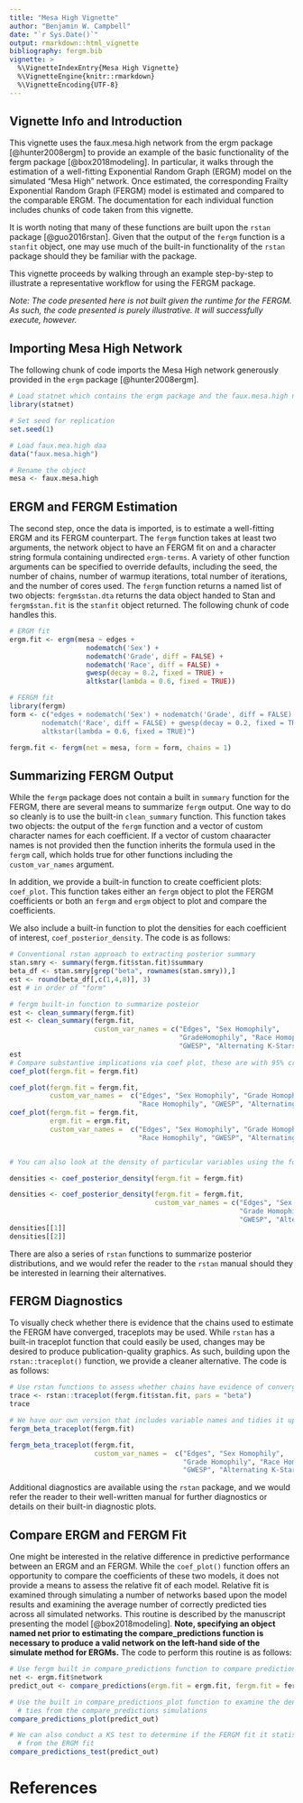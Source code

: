 ```yaml
---
title: "Mesa High Vignette"
author: "Benjamin W. Campbell"
date: "`r Sys.Date()`"
output: rmarkdown::html_vignette
bibliography: fergm.bib
vignette: >
  %\VignetteIndexEntry{Mesa High Vignette}
  %\VignetteEngine{knitr::rmarkdown}
  %\VignetteEncoding{UTF-8}
---
```

## Vignette Info and Introduction
This vignette uses the faux.mesa.high network from the ergm package [@hunter2008ergm] to provide an example of the basic functionality of the fergm package [@box2018modeling].  In particular, it walks through the estimation of a well-fitting Exponential Random Graph (ERGM) model on the simulated "Mesa High" network.  Once estimated, the corresponding Frailty Exponential Random Graph (FERGM) model is estimated and compared to the comparable ERGM.  The documentation for each individual function includes chunks of code taken from this vignette.  

It is worth noting that many of these functions are built upon the `rstan` package [@guo2016rstan].  Given that the output of the `fergm` function is a `stanfit` object, one may use much of the built-in functionality of the `rstan` package should they be familiar with the package.  

This vignette proceeds by walking through an example step-by-step to illustrate a representative workflow for using the FERGM package.  

*Note: The code presented here is not built given the runtime for the FERGM.  As such, the code presented is purely illustrative.  It will successfully execute, however.* 

## Importing Mesa High Network 

The following chunk of code imports the Mesa High network generously provided in the `ergm` package [@hunter2008ergm].   

```r
# Load statnet which contains the ergm package and the faux.mesa.high network.
library(statnet)

# Set seed for replication
set.seed(1)

# Load faux.mea.high daa
data("faux.mesa.high")

# Rename the object
mesa <- faux.mesa.high
```

## ERGM and FERGM Estimation
The second step, once the data is imported, is to estimate a well-fitting ERGM and its FERGM counterpart.  The `fergm` function takes at least two arguments, the network object to have an FERGM fit on and a character string formula containing undirected `ergm-terms`. A variety of other function arguments can be specified to override defaults, including the seed, the number of chains, number of warmup iterations, total number of iterations, and the number of cores used.  The `fergm` function returns a named list of two objects: `fergm$stan.dta` returns the data object handed to Stan and `fergm$stan.fit` is the `stanfit` object returned.  The following chunk of code handles this.  

```r
# ERGM fit
ergm.fit <- ergm(mesa ~ edges +
                   nodematch('Sex') +
                   nodematch('Grade', diff = FALSE) +
                   nodematch('Race', diff = FALSE) +
                   gwesp(decay = 0.2, fixed = TRUE) +
                   altkstar(lambda = 0.6, fixed = TRUE))

# FERGM fit
library(fergm)
form <- c("edges + nodematch('Sex') + nodematch('Grade', diff = FALSE) +
        nodematch('Race', diff = FALSE) + gwesp(decay = 0.2, fixed = TRUE) + 
        altkstar(lambda = 0.6, fixed = TRUE)")

fergm.fit <- fergm(net = mesa, form = form, chains = 1)

```

## Summarizing FERGM Output
While the `fergm` package does not contain a built in `summary` function for the FERGM, there are several means to summarize `fergm` output. One way to do so cleanly is to use the built-in `clean_summary` function.  This function takes two objects: the output of the `fergm` function and a vector of custom character names for each coefficient.  If a vector of custom chaaracter names is not provided then the function inherits the formula used in the `fergm` call, which holds true for other functions including the `custom_var_names` argument.  

In addition, we provide a built-in function to create coefficient plots: `coef_plot`.  This function takes either an `fergm` object to plot the FERGM coefficients or both an `fergm` and `ergm` object to plot and compare the coefficients.  

We also include a built-in function to plot the densities for each coefficient of interest, `coef_posterior_density`. The code is as follows:

```r
# Conventional rstan approach to extracting posterior summary
stan.smry <- summary(fergm.fit$stan.fit)$summary
beta_df <- stan.smry[grep("beta", rownames(stan.smry)),]
est <- round(beta_df[,c(1,4,8)], 3)
est # in order of "form"

# fergm built-in function to summarize posteior
est <- clean_summary(fergm.fit)
est <- clean_summary(fergm.fit, 
                     custom_var_names = c("Edges", "Sex Homophily",
                                          "GradeHomophily", "Race Homophily",
                                          "GWESP", "Alternating K-Stars"))
est
# Compare substantive implications via coef plot, these are with 95% credible intervals
coef_plot(fergm.fit = fergm.fit)

coef_plot(fergm.fit = fergm.fit, 
          custom_var_names =  c("Edges", "Sex Homophily", "Grade Homophily", 
                                "Race Homophily", "GWESP", "Alternating K-Stars"))
coef_plot(fergm.fit = fergm.fit, 
          ergm.fit = ergm.fit, 
          custom_var_names =  c("Edges", "Sex Homophily", "Grade Homophily", 
                                "Race Homophily", "GWESP", "Alternating K-Stars"))


# You can also look at the density of particular variables using the following:

densities <- coef_posterior_density(fergm.fit = fergm.fit)

densities <- coef_posterior_density(fergm.fit = fergm.fit, 
                                    custom_var_names = c("Edges", "Sex Homophily", 
                                                         "Grade Homophily", "Race Homophily", 
                                                         "GWESP", "Alternating K-Stars"))
densities[[1]]
densities[[2]]
```

There are also a series of `rstan` functions to summarize posterior distributions, and we would refer the reader to the `rstan` manual should they be interested in learning their alternatives.

## FERGM Diagnostics
To visually check whether there is evidence that the chains used to estimate the FERGM have converged, traceplots may be used.  While `rstan` has a built-in traceplot function that could easily be used, changes may be desired to produce publication-quality graphics.  As such, building upon the `rstan::traceplot()` function, we provide a cleaner alternative.  The code is as follows:

```r
# Use rstan functions to assess whether chains have evidence of converging
trace <- rstan::traceplot(fergm.fit$stan.fit, pars = "beta")
trace

# We have our own version that includes variable names and tidies it up a bit
fergm_beta_traceplot(fergm.fit)

fergm_beta_traceplot(fergm.fit,
                     custom_var_names =  c("Edges", "Sex Homophily", 
                                           "Grade Homophily", "Race Homophily", 
                                           "GWESP", "Alternating K-Stars"))
```

Additional diagnostics are available using the `rstan` package, and we would refer the reader to their well-written manual for further diagnostics or details on their built-in diagnostic plots.  

## Compare ERGM and FERGM Fit
One might be interested in the relative difference in predictive performance between an ERGM and an FERGM.  While the `coef_plot()` function offers an opportunity to compare the coefficients of these two models, it does not provide a means to assess the relative fit of each model. Relative fit is examined through simulating a number of networks based upon the model results and examining the average number of correctly predicted ties across all simulated networks.  This routine is described by the manuscript presenting the model [@box2018modeling].  **Note, specifying an object named net prior to estimating the compare_predictions function is necessary to produce a valid network on the left-hand side of the simulate method for ERGMs.**  The code to perform this routine is as follows:

```r
# Use fergm built in compare_predictions function to compare predictions of ERGM and FERGM
net <- ergm.fit$network
predict_out <- compare_predictions(ergm.fit = ergm.fit, fergm.fit = fergm.fit, replications = 100)

# Use the built in compare_predictions_plot function to examine the densities of correctly predicted
  # ties from the compare_predictions simulations
compare_predictions_plot(predict_out)

# We can also conduct a KS test to determine if the FERGM fit it statistically disginguishable 
  # from the ERGM fit
compare_predictions_test(predict_out)
```

# References

